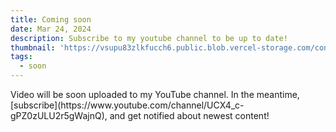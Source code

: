 ```yaml
---
title: Coming soon
date: Mar 24, 2024
description: Subscribe to my youtube channel to be up to date!
thumbnail: 'https://vsupu83zlkfucch6.public.blob.vercel-storage.com/content/youtube-videos/placeholder.webp'
tags:
  - soon
---
```


<MdxAside type='idea'>
  Video will be soon uploaded to my YouTube channel. In the meantime,
  [subscribe](https://www.youtube.com/channel/UCX4_c-gPZ0zULU2r5gWajnQ), and get
  notified about newest content!
</MdxAside>
